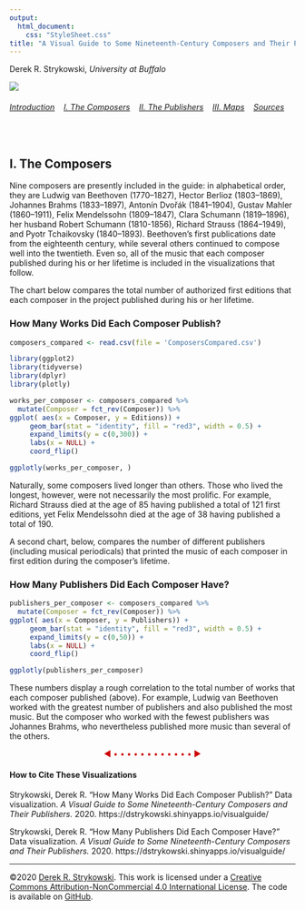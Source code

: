 ```yaml
---
output:
  html_document:
    css: "StyleSheet.css"
title: "A Visual Guide to Some Nineteenth-Century Composers and Their Publishers"
---
```


Derek R. Strykowski, _University at Buffalo_

![](Cover.png)

###### [Introduction](index.rmd)&nbsp;&nbsp;&nbsp; [I.&nbsp;The Composers](2Composers.rmd)&nbsp;&nbsp;&nbsp; [II.&nbsp;The&nbsp;Publishers](3Publishers.rmd)&nbsp;&nbsp;&nbsp; [III.&nbsp;Maps](4Maps.rmd)&nbsp;&nbsp;&nbsp; [Sources](5Sources.rmd)&nbsp;&nbsp;&nbsp;  

&nbsp;  

## I. The Composers
Nine composers are presently included in the guide: in alphabetical order, they are Ludwig van Beethoven (1770–1827), Hector Berlioz (1803–1869), Johannes Brahms (1833–1897), Antonín Dvořák (1841–1904), Gustav Mahler (1860–1911), Felix Mendelssohn (1809–1847), Clara Schumann (1819–1896), her husband Robert Schumann (1810-1856),  Richard Strauss (1864–1949), and Pyotr Tchaikovsky (1840–1893). Beethoven’s first publications date from the eighteenth century, while several others continued to compose well into the twentieth. Even so, all of the music that each composer published during his or her lifetime is included in the visualizations that follow.

The chart below compares the total number of authorized first editions that each composer in the project published during his or her lifetime.

### How Many Works Did Each Composer Publish?
```r
composers_compared <- read.csv(file = 'ComposersCompared.csv')

library(ggplot2)
library(tidyverse)
library(dplyr)
library(plotly)

works_per_composer <- composers_compared %>%
  mutate(Composer = fct_rev(Composer)) %>%
ggplot( aes(x = Composer, y = Editions)) + 
     geom_bar(stat = "identity", fill = "red3", width = 0.5) +
     expand_limits(y = c(0,300)) +
     labs(x = NULL) +
     coord_flip()

ggplotly(works_per_composer, )
```

Naturally, some composers lived longer than others. Those who lived the longest, however, were not necessarily the most prolific. For example, Richard Strauss died at the age of 85 having published a total of 121 first editions, yet Felix Mendelssohn died at the age of 38 having published a total of 190.

A second chart, below, compares the number of different publishers (including musical periodicals) that printed the music of each composer in first edition during the composer’s lifetime.

### How Many Publishers Did Each Composer Have?
```r
publishers_per_composer <- composers_compared %>%
  mutate(Composer = fct_rev(Composer)) %>%
ggplot( aes(x = Composer, y = Publishers)) + 
     geom_bar(stat = "identity", fill = "red3", width = 0.5) +
     expand_limits(y = c(0,50)) +
     labs(x = NULL) +
     coord_flip()

ggplotly(publishers_per_composer)
```

These numbers display a rough correlation to the total number of works that each composer published (above). For example, Ludwig van Beethoven worked with the greatest number of publishers and also published the most music. But the composer who worked with the fewest publishers was Johannes Brahms, who nevertheless published more music than several of the others.
 
 <center><span style="color: #CD0000;">◀︎ • • • • • • • • • • • • ▶︎</span></center>

#### How to Cite These Visualizations
Strykowski, Derek R. “How Many Works Did Each Composer Publish?” Data visualization. _A Visual Guide to Some Nineteenth-Century Composers and Their Publishers._ 2020. https://dstrykowski.shinyapps.io/visualguide/

Strykowski, Derek R. “How Many Publishers Did Each Composer Have?” Data visualization. _A Visual Guide to Some Nineteenth-Century Composers and Their Publishers._ 2020. https://dstrykowski.shinyapps.io/visualguide/

<hr>

©2020 [Derek R. Strykowski](https://dstrykowski.com). This work is licensed under a [Creative Commons Attribution-NonCommercial 4.0 International License](http://creativecommons.org/licenses/by-nc/4.0/). The code is available on [GitHub](https://github.com/dstrykowski/visualguide).  
&nbsp;  
&nbsp;  